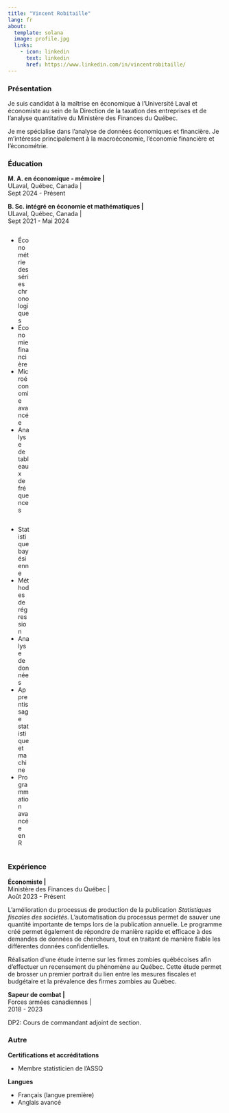 ```yaml
---
title: "Vincent Robitaille"
lang: fr
about:
  template: solana
  image: profile.jpg
  links:
    - icon: linkedin
      text: linkedin
      href: https://www.linkedin.com/in/vincentrobitaille/
---
```


### Présentation

Je suis candidat à la maîtrise en économique à l'Université Laval et économiste au sein de la Direction de la taxation des entreprises et de l'analyse quantitative du Ministère des Finances du Québec.

Je me spécialise dans l'analyse de données économiques et financière. Je m'intéresse principalement à la macroéconomie, l'économie financière et l'économétrie.

### Éducation

**M. A. en économique - mémoire \|** <br> ULaval, Québec, Canada \| <br> Sept 2024 - Présent

**B. Sc. intégré en économie et mathématiques \|** <br> ULaval, Québec, Canada \| <br> Sept 2021 - Mai 2024

:::: {layout-ncol="2"}
::: {.column style="width: 10%;"}
-   Économétrie des séries chronologiques
-   Économie financière
-   Microéconomie avancée
-   Analyse de tableaux de fréquences
:::

::: {.column style="width: 10%;"}
-   Statistique bayésienne
-   Méthodes de régression
-   Analyse de données
-   Apprentissage statistique et machine
-   Programmation avancée en R
:::
::::

### Expérience

**Économiste \|** <br> Ministère des Finances du Québec \| <br> Août 2023 - Présent

L'amélioration du processus de production de la publication *Statistiques fiscales des sociétés*. L'automatisation du processus permet de sauver une quantité
importante de temps lors de la publication annuelle. Le programme créé permet également de répondre de manière
rapide et efficace à des demandes de données de chercheurs, tout en traitant de manière fiable les 
différentes données confidentielles.

Réalisation d'une étude interne sur les firmes zombies québécoises afin d'effectuer un recensement du phénomène au Québec. 
Cette étude permet de brosser un premier portrait du lien entre les mesures fiscales et budgétaire et la prévalence des
firmes zombies au Québec.

**Sapeur de combat \|** <br> Forces armées canadiennes \| <br> 2018 - 2023

DP2: Cours de commandant adjoint de section.

### Autre

**Certifications et accréditations**

-   Membre statisticien de l'ASSQ

**Langues**

-   Français (langue première)
-   Anglais avancé
